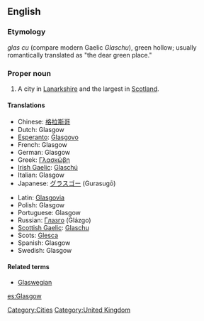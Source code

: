 ==English==
===Etymology===
{{Brythonic.}} ''glas cu'' (compare modern Gaelic ''Glaschu''), green hollow; usually romantically translated as "the dear green place."

===Proper noun===
{{wikipedia}}
{{en-proper noun}}
#A city in [[Lanarkshire]] and the largest in [[Scotland]].

====Translations====
{{trans-top|Glasgow}}
*Chinese: [[格拉斯哥]]
*Dutch: Glasgow
*[[Esperanto]]: [[Glasgovo]]
*French: Glasgow
*German: Glasgow
*Greek: [[Γλασκώβη]]
*[[Irish Gaelic]]: [[Glaschú]]
*Italian: Glasgow
*Japanese: [[グラスゴー]] (Gurasugō)
{{trans-mid}}
*Latin: [[Glasgovia]]
*Polish: Glasgow
*Portuguese: Glasgow
*Russian: [[Глазго]] (Glázgo)
*[[Scottish Gaelic]]: [[Glaschu]]
*Scots: [[Glesca]]
*Spanish: Glasgow
*Swedish: Glasgow
{{trans-bottom}}

====Related terms====
*[[Glaswegian]]

[[Category:Cities]]
[[Category:United Kingdom]]

[[es:Glasgow]]